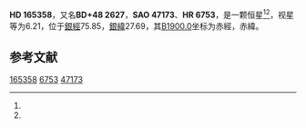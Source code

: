 {{Starbox begin
| name = HD 165358
}}
{{Starbox observe
| epoch = [[J2000.0|J2000.0]]
| constell = {{星座名待查}}<ref name=SIMBAD>{{cite web
 | url=http://simbad.u-strasbg.fr/simbad/sim-id?Ident=HR+6753
 | title=Pulsating variable Star
 | publisher=Centre de Données astronomiques de Strasbourg
 | work=SIMBAD
 | accessdate=2012-07-13
 | archive-date=2016-03-19
 | archive-url=https://web.archive.org/web/20160319032104/http://simbad.u-strasbg.fr/simbad/sim-id?Ident=HR+6753
 | dead-url=no
 }}</ref><ref name=DATA>{{cite web
 | url=http://vizier.u-strasbg.fr/viz-bin/VizieR-5?-out.add=.&-source=5050&-corr=PK=HR&-out.max=9999&HR=6753
 | title=VizieR Detailed Page
 | accessdate=2012-07-13
 | archive-date=2019-02-16
 | archive-url=https://web.archive.org/web/20190216091459/http://vizier.u-strasbg.fr/viz-bin/VizieR-5?-out.add=.&-source=5050&-corr=PK=HR&-out.max=9999&HR=6753
 | dead-url=no
 }}</ref>
| 星官 = 
| ra = {{RA|18|3|9}}<ref name=SIMBAD /><ref name=DATA />
| dec = {{DEC|+48|27|52}}<ref name=SIMBAD /><ref name=DATA />
| appmag_v = 6.21<ref name=SIMBAD /><ref name=DATA />
}}
{{Starbox character
| class = A2V<ref name=SIMBAD /><ref name=DATA />
| b-v = 0.03<ref name=SIMBAD /><ref name=DATA />
| u-b = 0.06<ref name=SIMBAD /><ref name=DATA />
| r-i = <ref name=SIMBAD /><ref name=DATA />
| variable = 
}}
{{Starbox astrometry
| radial_v = 0.06
| prop_mo_ra = -13
| parallax = 
| p_error = 
}}
{{Starbox catalog
| names =BD+48 2627，[[SAO星表|SAO]] 47173，[[HD星表|HD]] 165358，[[HR星表|HR]] 6753}}
{{Starbox reference |Simbad=HR+6753}}
{{Starbox end}}

'''HD 165358'''，又名'''BD+48 2627'''，'''SAO 47173'''、'''HR 6753'''，是一颗恒星<ref name=SIMBAD /><ref name=DATA />，视星等为6.21，位于[[銀道座標系|銀經]]75.85，[[銀道座標系|銀緯]]27.69，其[[B1900.0|B1900.0]]坐标为赤經{{RA|18|0|32.1}}，赤緯{{DEC|+48|27.69|34}}。

== 参考文献 ==
{{reflist}}

{{star-stub}}

[[Category:HD和HDE天體|165358]]
[[Category:HR天體|6753]]
[[Category:SAO天體|47173]]